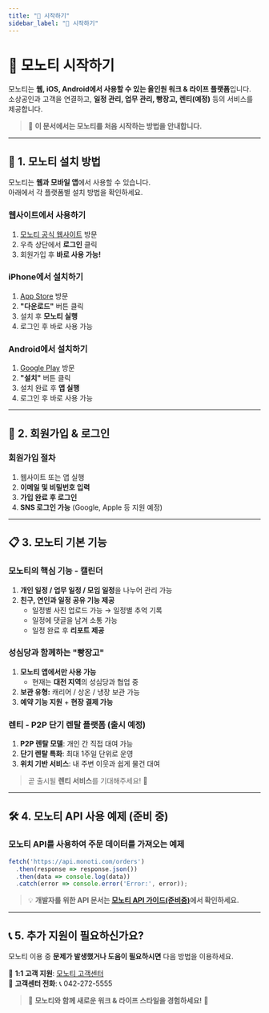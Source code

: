 ```yaml
---
title: "🚀 시작하기"
sidebar_label: "🚀 시작하기"
---
```



# 🚀 모노티 시작하기

모노티는 **웹, iOS, Android에서 사용할 수 있는 올인원 워크 & 라이프 플랫폼**입니다.  
소상공인과 고객을 연결하고, **일정 관리, 업무 관리, 빵장고, 렌티(예정)** 등의 서비스를 제공합니다.

> 📌 **이 문서에서는 모노티를 처음 시작하는 방법을 안내합니다.**

---

## 📲 1. 모노티 설치 방법

모노티는 **웹과 모바일 앱**에서 사용할 수 있습니다.  
아래에서 각 플랫폼별 설치 방법을 확인하세요.

<Tabs>
<TabItem value="web" label="💻 웹(Web)" default>

### **웹사이트에서 사용하기**
1. [모노티 공식 웹사이트](https://1472.ai/) 방문  
2. 우측 상단에서 **로그인** 클릭  
3. 회원가입 후 **바로 사용 가능!**  

</TabItem>

<TabItem value="ios" label="📱 iOS (아이폰)">

### **iPhone에서 설치하기**
1. [App Store](https://apps.apple.com/kr/app/%EB%AA%A8%EB%85%B8%ED%8B%B0-monoti-%EC%98%AC%EC%9D%B8%EC%9B%90-%EC%9B%8C%ED%81%AC-%EB%9D%BC%EC%9D%B4%ED%94%84/id6473604609) 방문  
2. **"다운로드"** 버튼 클릭  
3. 설치 후 **모노티 실행**  
4. 로그인 후 바로 사용 가능  

</TabItem>

<TabItem value="android" label="🤖 Android (안드로이드)">

### **Android에서 설치하기**
1. [Google Play](https://play.google.com/store/apps/details?id=com.notitle.toktokCalendar&pcampaignid=web_share) 방문  
2. **"설치"** 버튼 클릭  
3. 설치 완료 후 **앱 실행**  
4. 로그인 후 바로 사용 가능  

</TabItem>
</Tabs>

---

## 🔑 2. 회원가입 & 로그인

### **회원가입 절차**
1. 웹사이트 또는 앱 실행  
2. **이메일 및 비밀번호 입력**  
3. **가입 완료 후 로그인**  
4. **SNS 로그인 가능** (Google, Apple 등 지원 예정)

---

## 📋 3. 모노티 기본 기능

<Tabs>
<TabItem value="calendar" label="🗓 캘린더" default>

### **모노티의 핵심 기능 - 캘린더**
1. **개인 일정 / 업무 일정 / 모임 일정**을 나누어 관리 가능  
2. **친구, 연인과 일정 공유 기능 제공**  
   - 일정별 사진 업로드 가능 → 일정별 추억 기록  
   - 일정에 댓글을 남겨 소통 가능  
   - 일정 완료 후 **리포트 제공**  

</TabItem>

<TabItem value="bread" label="🍞 빵장고">

### **성심당과 함께하는 "빵장고"**
1. **모노티 앱에서만 사용 가능**  
   - 현재는 **대전 지역**의 성심당과 협업 중  
2. **보관 유형:** 캐리어 / 상온 / 냉장 보관 가능  
3. **예약 기능 지원** + **현장 결제 가능**  

</TabItem>

<TabItem value="renti" label="📦 렌티">

### **렌티 - P2P 단기 렌탈 플랫폼 (출시 예정)**
1. **P2P 렌탈 모델**: 개인 간 직접 대여 가능  
2. **단기 렌탈 특화**: 최대 1주일 단위로 운영  
3. **위치 기반 서비스**: 내 주변 이웃과 쉽게 물건 대여  

> 곧 출시될 **렌티 서비스**를 기대해주세요! 🚀  

</TabItem>
</Tabs>

---

## 🛠 4. 모노티 API 사용 예제 (준비 중)

### **모노티 API를 사용하여 주문 데이터를 가져오는 예제**
```js
fetch('https://api.monoti.com/orders')
  .then(response => response.json())
  .then(data => console.log(data))
  .catch(error => console.error('Error:', error));
```

> 💡 **개발자를 위한 API 문서는 [모노티 API 가이드(준비중)](./api)에서 확인하세요.**

---

## 📞 5. 추가 지원이 필요하신가요?

모노티 이용 중 **문제가 발생했거나 도움이 필요하시면** 다음 방법을 이용하세요.

📌 **1:1 고객 지원**: [모노티 고객센터](https://1472.ai/help)  
📌 **고객센터 전화**: 📞 042-272-5555  

> 🚀 **모노티와 함께 새로운 워크 & 라이프 스타일을 경험하세요!** 🎉
